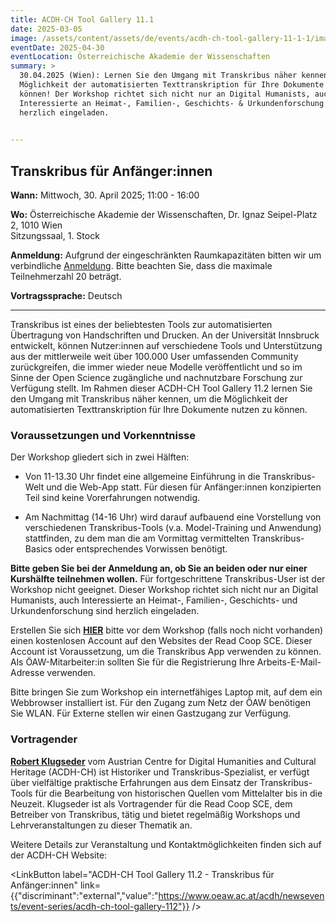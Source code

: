 ```yaml
---
title: ACDH-CH Tool Gallery 11.1
date: 2025-03-05
image: /assets/content/assets/de/events/acdh-ch-tool-gallery-11-1-1/image.jpg
eventDate: 2025-04-30
eventLocation: Österreichische Akademie der Wissenschaften
summary: >
  30.04.2025 (Wien): Lernen Sie den Umgang mit Transkribus näher kennen, um die
  Möglichkeit der automatisierten Texttranskription für Ihre Dokumente nutzen zu
  können! Der Workshop richtet sich nicht nur an Digital Humanists, auch
  Interessierte an Heimat-, Familien-, Geschichts- & Urkundenforschung sind
  herzlich eingeladen.

   
---
```

## **Transkribus für Anfänger:innen**

**Wann:** Mittwoch, 30. April 2025; 11:00 - 16:00

**Wo:** Österreichische Akademie der Wissenschaften, Dr. Ignaz Seipel-Platz 2, 1010 Wien\
Sitzungssaal, 1. Stock

**Anmeldung:** Aufgrund der eingeschränkten Raumkapazitäten bitten wir um verbindliche [Anmeldung](https://www.oeaw.ac.at/acdh/newsevents/registration/acdh-ch-tool-gallery-112). Bitte beachten Sie, dass die maximale Teilnehmerzahl 20 beträgt.

**Vortragssprache:** Deutsch

---

Transkribus ist eines der beliebtesten Tools zur automatisierten Übertragung von Handschriften und Drucken. An der Universität Innsbruck entwickelt, können Nutzer:innen auf verschiedene Tools und Unterstützung aus der mittlerweile weit über 100.000 User umfassenden Community zurückgreifen, die immer wieder neue Modelle veröffentlicht und so im Sinne der Open Science zugängliche und nachnutzbare Forschung zur Verfügung stellt. Im Rahmen dieser ACDH-CH Tool Gallery 11.2 lernen Sie den Umgang mit Transkribus näher kennen, um die Möglichkeit der automatisierten Texttranskription für Ihre Dokumente nutzen zu können.

### **Voraussetzungen und Vorkenntnisse**

Der Workshop gliedert sich in zwei Hälften:

* Von 11-13.30 Uhr findet eine allgemeine Einführung in die Transkribus-Welt und die Web-App statt. Für diesen für Anfänger:innen konzipierten Teil sind keine Vorerfahrungen notwendig.

- Am Nachmittag (14-16 Uhr) wird darauf aufbauend eine Vorstellung von verschiedenen Transkribus-Tools (v.a. Model-Training und Anwendung) stattfinden, zu dem man die am Vormittag vermittelten Transkribus-Basics oder entsprechendes Vorwissen benötigt.

**Bitte geben Sie bei der Anmeldung an, ob Sie an beiden oder nur einer Kurshälfte teilnehmen wollen.** Für fortgeschrittene Transkribus-User ist der Workshop nicht geeignet. Dieser Workshop richtet sich nicht nur an Digital Humanists, auch Interessierte an Heimat-, Familien-, Geschichts- und Urkundenforschung sind herzlich eingeladen. 

Erstellen Sie sich [**HIER**](https://account.readcoop.eu/auth/realms/readcoop/protocol/openid-connect/registrations?client_id=transkribus-webui-app\&response_type=code\&scope=openid+email\&redirect_uri=https%3A%2F%2Fapp.transkribus.org\&state=vzvp3n&__hstc=48127928.6463245bf84434458be6569c021444b0.1724845856432.1736863531493.1738233839687.10&__hssc=48127928.2.1738233839687&__hsfp=2277083073) bitte vor dem Workshop (falls noch nicht vorhanden) einen kostenlosen Account auf den Websites der Read Coop SCE. Dieser Account ist Voraussetzung, um die Transkribus App verwenden zu können. Als ÖAW-Mitarbeiter:in sollten Sie für die Registrierung Ihre Arbeits-E-Mail-Adresse verwenden.

Bitte bringen Sie zum Workshop ein internetfähiges Laptop mit, auf dem ein Webbrowser installiert ist. Für den Zugang zum Netz der ÖAW benötigen Sie WLAN. Für Externe stellen wir einen Gastzugang zur Verfügung.

### **Vortragender**

[**Robert Klugseder**](https://www.oeaw.ac.at/acdh/institute/team/staff-members/robert-klugseder) vom Austrian Centre for Digital Humanities and Cultural Heritage (ACDH-CH) ist Historiker und Transkribus-Spezialist, er verfügt über vielfältige praktische Erfahrungen aus dem Einsatz der Transkribus-Tools für die Bearbeitung von historischen Quellen vom Mittelalter bis in die Neuzeit. Klugseder ist als Vortragender für die Read Coop SCE, dem Betreiber von Transkribus, tätig und bietet regelmäßig Workshops und Lehrveranstaltungen zu dieser Thematik an.

Weitere Details zur Veranstaltung und Kontaktmöglichkeiten finden sich auf der ACDH-CH Website:

<LinkButton label="ACDH-CH Tool Gallery 11.2 - Transkribus für Anfänger:innen" link={{"discriminant":"external","value":"https://www.oeaw.ac.at/acdh/newsevents/event-series/acdh-ch-tool-gallery-112"}} />
